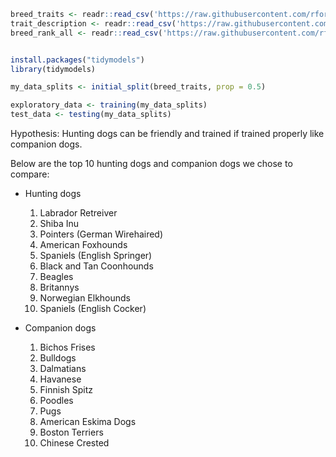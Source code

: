 ```r
breed_traits <- readr::read_csv('https://raw.githubusercontent.com/rfordatascience/tidytuesday/main/data/2022/2022-02-01/breed_traits.csv')
trait_description <- readr::read_csv('https://raw.githubusercontent.com/rfordatascience/tidytuesday/main/data/2022/2022-02-01/trait_description.csv')
breed_rank_all <- readr::read_csv('https://raw.githubusercontent.com/rfordatascience/tidytuesday/main/data/2022/2022-02-01/breed_rank.csv')


```

```r

```

```r
install.packages("tidymodels")
library(tidymodels)

my_data_splits <- initial_split(breed_traits, prop = 0.5)

exploratory_data <- training(my_data_splits)
test_data <- testing(my_data_splits)
```

Hypothesis: Hunting dogs can be friendly and trained if trained properly like companion dogs.

Below are the top 10 hunting dogs and companion dogs we chose to compare:

-   Hunting dogs

    1.  Labrador Retreiver
    2.  Shiba Inu
    3.  Pointers (German Wirehaired)
    4.  American Foxhounds
    5.  Spaniels (English Springer)
    6.  Black and Tan Coonhounds
    7.  Beagles
    8.  Britannys
    9.  Norwegian Elkhounds
    10. Spaniels (English Cocker)

-   Companion dogs

    1.  Bichos Frises
    2.  Bulldogs
    3.  Dalmatians
    4.  Havanese
    5.  Finnish Spitz
    6.  Poodles
    7.  Pugs
    8.  American Eskima Dogs
    9.  Boston Terriers
    10. Chinese Crested
